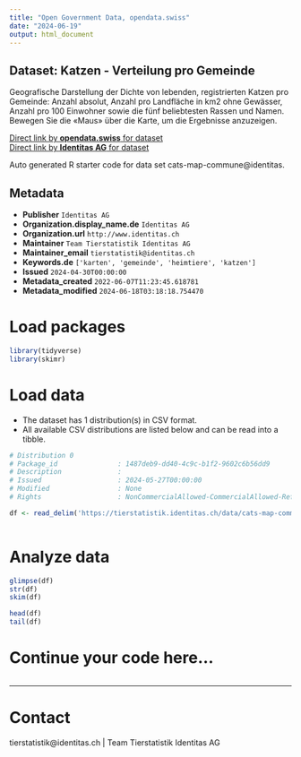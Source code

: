 ```yaml
---
title: "Open Government Data, opendata.swiss"
date: "2024-06-19"
output: html_document
---
```


## Dataset: Katzen - Verteilung pro Gemeinde

Geografische Darstellung der Dichte von lebenden, registrierten Katzen pro Gemeinde: Anzahl absolut, Anzahl pro Landfläche in km2 ohne Gewässer, Anzahl pro 100 Einwohner sowie die fünf beliebtesten Rassen und Namen. Bewegen Sie die «Maus» über die Karte, um die Ergebnisse anzuzeigen.

[Direct link by **opendata.swiss** for dataset](https://opendata.swiss/de/dataset/katzen-verteilung-pro-gemeinde)<br>
[Direct link by **Identitas AG** for dataset](https://tierstatistik.identitas.ch/)

Auto generated R starter code for data set cats-map-commune@identitas.

## Metadata

- **Publisher** `Identitas AG`
- **Organization.display_name.de** `Identitas AG`
- **Organization.url** `http://www.identitas.ch`
- **Maintainer** `Team Tierstatistik Identitas AG`
- **Maintainer_email** `tierstatistik@identitas.ch`
- **Keywords.de** `['karten', 'gemeinde', 'heimtiere', 'katzen']`
- **Issued** `2024-04-30T00:00:00`
- **Metadata_created** `2022-06-07T11:23:45.618781`
- **Metadata_modified** `2024-06-18T03:18:18.754470`


# Load packages

```r

library(tidyverse)
library(skimr)

```

# Load data

-   The dataset has 1 distribution(s) in CSV format.
-   All available CSV distributions are listed below and can be read into a tibble.

```r

# Distribution 0
# Package_id               : 1487deb9-dd40-4c9c-b1f2-9602c6b56dd9
# Description              : 
# Issued                   : 2024-05-27T00:00:00
# Modified                 : None
# Rights                   : NonCommercialAllowed-CommercialAllowed-ReferenceRequired

df <- read_delim('https://tierstatistik.identitas.ch/data/cats-map-commune.csv')



```

# Analyze data

```r

glimpse(df)
str(df)
skim(df)

head(df)
tail(df)

```

# Continue your code here...

```r

```

------------------------------------------------------------------------

# Contact

tierstatistik@identitas.ch | Team Tierstatistik Identitas AG
